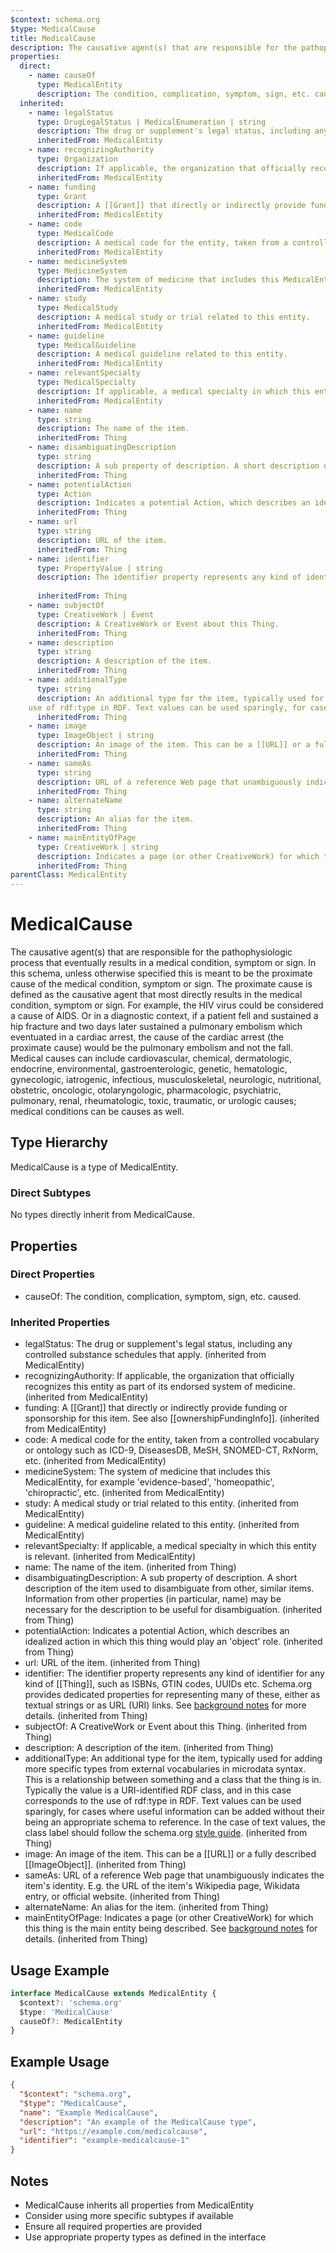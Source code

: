 ```yaml
---
$context: schema.org
$type: MedicalCause
title: MedicalCause
description: The causative agent(s) that are responsible for the pathophysiologic process that eventually results in a medical condition, symptom or sign. In this schema, unless otherwise specified this is meant to be the proximate cause of the medical condition, symptom or sign. The proximate cause is defined as the causative agent that most directly results in the medical condition, symptom or sign. For example, the HIV virus could be considered a cause of AIDS. Or in a diagnostic context, if a patient fell and sustained a hip fracture and two days later sustained a pulmonary embolism which eventuated in a cardiac arrest, the cause of the cardiac arrest (the proximate cause) would be the pulmonary embolism and not the fall. Medical causes can include cardiovascular, chemical, dermatologic, endocrine, environmental, gastroenterologic, genetic, hematologic, gynecologic, iatrogenic, infectious, musculoskeletal, neurologic, nutritional, obstetric, oncologic, otolaryngologic, pharmacologic, psychiatric, pulmonary, renal, rheumatologic, toxic, traumatic, or urologic causes; medical conditions can be causes as well.
properties:
  direct:
    - name: causeOf
      type: MedicalEntity
      description: The condition, complication, symptom, sign, etc. caused.
  inherited:
    - name: legalStatus
      type: DrugLegalStatus | MedicalEnumeration | string
      description: The drug or supplement's legal status, including any controlled substance schedules that apply.
      inheritedFrom: MedicalEntity
    - name: recognizingAuthority
      type: Organization
      description: If applicable, the organization that officially recognizes this entity as part of its endorsed system of medicine.
      inheritedFrom: MedicalEntity
    - name: funding
      type: Grant
      description: A [[Grant]] that directly or indirectly provide funding or sponsorship for this item. See also [[ownershipFundingInfo]].
      inheritedFrom: MedicalEntity
    - name: code
      type: MedicalCode
      description: A medical code for the entity, taken from a controlled vocabulary or ontology such as ICD-9, DiseasesDB, MeSH, SNOMED-CT, RxNorm, etc.
      inheritedFrom: MedicalEntity
    - name: medicineSystem
      type: MedicineSystem
      description: The system of medicine that includes this MedicalEntity, for example 'evidence-based', 'homeopathic', 'chiropractic', etc.
      inheritedFrom: MedicalEntity
    - name: study
      type: MedicalStudy
      description: A medical study or trial related to this entity.
      inheritedFrom: MedicalEntity
    - name: guideline
      type: MedicalGuideline
      description: A medical guideline related to this entity.
      inheritedFrom: MedicalEntity
    - name: relevantSpecialty
      type: MedicalSpecialty
      description: If applicable, a medical specialty in which this entity is relevant.
      inheritedFrom: MedicalEntity
    - name: name
      type: string
      description: The name of the item.
      inheritedFrom: Thing
    - name: disambiguatingDescription
      type: string
      description: A sub property of description. A short description of the item used to disambiguate from other, similar items. Information from other properties (in particular, name) may be necessary for the description to be useful for disambiguation.
      inheritedFrom: Thing
    - name: potentialAction
      type: Action
      description: Indicates a potential Action, which describes an idealized action in which this thing would play an 'object' role.
      inheritedFrom: Thing
    - name: url
      type: string
      description: URL of the item.
      inheritedFrom: Thing
    - name: identifier
      type: PropertyValue | string
      description: The identifier property represents any kind of identifier for any kind of [[Thing]], such as ISBNs, GTIN codes, UUIDs etc. Schema.org provides dedicated properties for representing many of these, either as textual strings or as URL (URI) links. See [background notes](/docs/datamodel.html#identifierBg) for more details.
        
      inheritedFrom: Thing
    - name: subjectOf
      type: CreativeWork | Event
      description: A CreativeWork or Event about this Thing.
      inheritedFrom: Thing
    - name: description
      type: string
      description: A description of the item.
      inheritedFrom: Thing
    - name: additionalType
      type: string
      description: An additional type for the item, typically used for adding more specific types from external vocabularies in microdata syntax. This is a relationship between something and a class that the thing is in. Typically the value is a URI-identified RDF class, and in this case corresponds to the
    use of rdf:type in RDF. Text values can be used sparingly, for cases where useful information can be added without their being an appropriate schema to reference. In the case of text values, the class label should follow the schema.org <a href="https://schema.org/docs/styleguide.html">style guide</a>.
      inheritedFrom: Thing
    - name: image
      type: ImageObject | string
      description: An image of the item. This can be a [[URL]] or a fully described [[ImageObject]].
      inheritedFrom: Thing
    - name: sameAs
      type: string
      description: URL of a reference Web page that unambiguously indicates the item's identity. E.g. the URL of the item's Wikipedia page, Wikidata entry, or official website.
      inheritedFrom: Thing
    - name: alternateName
      type: string
      description: An alias for the item.
      inheritedFrom: Thing
    - name: mainEntityOfPage
      type: CreativeWork | string
      description: Indicates a page (or other CreativeWork) for which this thing is the main entity being described. See [background notes](/docs/datamodel.html#mainEntityBackground) for details.
      inheritedFrom: Thing
parentClass: MedicalEntity
---
```

# MedicalCause

The causative agent(s) that are responsible for the pathophysiologic process that eventually results in a medical condition, symptom or sign. In this schema, unless otherwise specified this is meant to be the proximate cause of the medical condition, symptom or sign. The proximate cause is defined as the causative agent that most directly results in the medical condition, symptom or sign. For example, the HIV virus could be considered a cause of AIDS. Or in a diagnostic context, if a patient fell and sustained a hip fracture and two days later sustained a pulmonary embolism which eventuated in a cardiac arrest, the cause of the cardiac arrest (the proximate cause) would be the pulmonary embolism and not the fall. Medical causes can include cardiovascular, chemical, dermatologic, endocrine, environmental, gastroenterologic, genetic, hematologic, gynecologic, iatrogenic, infectious, musculoskeletal, neurologic, nutritional, obstetric, oncologic, otolaryngologic, pharmacologic, psychiatric, pulmonary, renal, rheumatologic, toxic, traumatic, or urologic causes; medical conditions can be causes as well.

## Type Hierarchy

MedicalCause is a type of MedicalEntity.

### Direct Subtypes

No types directly inherit from MedicalCause.

## Properties

### Direct Properties

- causeOf: The condition, complication, symptom, sign, etc. caused.

### Inherited Properties

- legalStatus: The drug or supplement's legal status, including any controlled substance schedules that apply. (inherited from MedicalEntity)
- recognizingAuthority: If applicable, the organization that officially recognizes this entity as part of its endorsed system of medicine. (inherited from MedicalEntity)
- funding: A [[Grant]] that directly or indirectly provide funding or sponsorship for this item. See also [[ownershipFundingInfo]]. (inherited from MedicalEntity)
- code: A medical code for the entity, taken from a controlled vocabulary or ontology such as ICD-9, DiseasesDB, MeSH, SNOMED-CT, RxNorm, etc. (inherited from MedicalEntity)
- medicineSystem: The system of medicine that includes this MedicalEntity, for example 'evidence-based', 'homeopathic', 'chiropractic', etc. (inherited from MedicalEntity)
- study: A medical study or trial related to this entity. (inherited from MedicalEntity)
- guideline: A medical guideline related to this entity. (inherited from MedicalEntity)
- relevantSpecialty: If applicable, a medical specialty in which this entity is relevant. (inherited from MedicalEntity)
- name: The name of the item. (inherited from Thing)
- disambiguatingDescription: A sub property of description. A short description of the item used to disambiguate from other, similar items. Information from other properties (in particular, name) may be necessary for the description to be useful for disambiguation. (inherited from Thing)
- potentialAction: Indicates a potential Action, which describes an idealized action in which this thing would play an 'object' role. (inherited from Thing)
- url: URL of the item. (inherited from Thing)
- identifier: The identifier property represents any kind of identifier for any kind of [[Thing]], such as ISBNs, GTIN codes, UUIDs etc. Schema.org provides dedicated properties for representing many of these, either as textual strings or as URL (URI) links. See [background notes](/docs/datamodel.html#identifierBg) for more details.
         (inherited from Thing)
- subjectOf: A CreativeWork or Event about this Thing. (inherited from Thing)
- description: A description of the item. (inherited from Thing)
- additionalType: An additional type for the item, typically used for adding more specific types from external vocabularies in microdata syntax. This is a relationship between something and a class that the thing is in. Typically the value is a URI-identified RDF class, and in this case corresponds to the
    use of rdf:type in RDF. Text values can be used sparingly, for cases where useful information can be added without their being an appropriate schema to reference. In the case of text values, the class label should follow the schema.org <a href="https://schema.org/docs/styleguide.html">style guide</a>. (inherited from Thing)
- image: An image of the item. This can be a [[URL]] or a fully described [[ImageObject]]. (inherited from Thing)
- sameAs: URL of a reference Web page that unambiguously indicates the item's identity. E.g. the URL of the item's Wikipedia page, Wikidata entry, or official website. (inherited from Thing)
- alternateName: An alias for the item. (inherited from Thing)
- mainEntityOfPage: Indicates a page (or other CreativeWork) for which this thing is the main entity being described. See [background notes](/docs/datamodel.html#mainEntityBackground) for details. (inherited from Thing)

## Usage Example

```typescript
interface MedicalCause extends MedicalEntity {
  $context?: 'schema.org'
  $type: 'MedicalCause'
  causeOf?: MedicalEntity
}
```

## Example Usage

```json
{
  "$context": "schema.org",
  "$type": "MedicalCause",
  "name": "Example MedicalCause",
  "description": "An example of the MedicalCause type",
  "url": "https://example.com/medicalcause",
  "identifier": "example-medicalcause-1"
}
```

## Notes

- MedicalCause inherits all properties from MedicalEntity
- Consider using more specific subtypes if available
- Ensure all required properties are provided
- Use appropriate property types as defined in the interface
